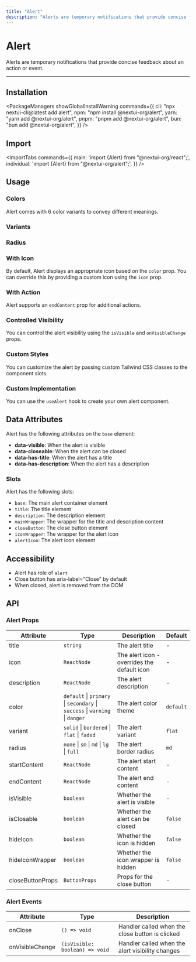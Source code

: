```yaml
---
title: "Alert"
description: "Alerts are temporary notifications that provide concise feedback about an action or event."
---
```



# Alert

Alerts are temporary notifications that provide concise feedback about an action or event.

<ComponentLinks component="alert" />

---

<CarbonAd />

## Installation

<PackageManagers
  showGlobalInstallWarning
  commands={{
    cli: "npx nextui-cli@latest add alert",
    npm: "npm install @nextui-org/alert",
    yarn: "yarn add @nextui-org/alert",
    pnpm: "pnpm add @nextui-org/alert",
    bun: "bun add @nextui-org/alert",
  }}
/>

## Import

<ImportTabs
  commands={{
    main: 'import {Alert} from "@nextui-org/react";',
    individual: 'import {Alert} from "@nextui-org/alert";',
  }}
/>

## Usage

<CodeDemo title="Usage" files={alertContent.usage} />

### Colors

Alert comes with 6 color variants to convey different meanings.

<CodeDemo title="Colors" files={alertContent.colors} />

### Variants

<CodeDemo title="Variants" files={alertContent.variants} />

### Radius

<CodeDemo title="Radius" files={alertContent.radius} />

### With Icon

By default, Alert displays an appropriate icon based on the `color` prop. You can override this by providing a custom icon using the `icon` prop.

### With Action

Alert supports an `endContent` prop for additional actions.

<CodeDemo title="With Action" files={alertContent.withAction} />

### Controlled Visibility

You can control the alert visibility using the `isVisible` and `onVisibleChange` props.

<CodeDemo title="Controlled" files={alertContent.controlled} />

### Custom Styles

You can customize the alert by passing custom Tailwind CSS classes to the component slots.

<CodeDemo title="Custom Styles" files={alertContent.customStyles} />

### Custom Implementation

You can use the `useAlert` hook to create your own alert component.

<CodeDemo showPreview={false} title="Custom Implementation" files={alertContent.customImpl} />

<Spacer y={4} />

## Data Attributes

Alert has the following attributes on the `base` element:

- **data-visible**: When the alert is visible
- **data-closeable**: When the alert can be closed
- **data-has-title**: When the alert has a title
- **data-has-description**: When the alert has a description

<Spacer y={4} />

### Slots

Alert has the following slots:

- `base`: The main alert container element
- `title`: The title element
- `description`: The description element
- `mainWrapper`: The wrapper for the title and description content
- `closeButton`: The close button element
- `iconWrapper`: The wrapper for the alert icon
- `alertIcon`: The alert icon element

## Accessibility

- Alert has role of `alert`
- Close button has aria-label="Close" by default
- When closed, alert is removed from the DOM

<Spacer y={4} />

## API

### Alert Props

| Attribute        | Type                                                                        | Description                                 | Default   |
| ---------------- | --------------------------------------------------------------------------- | ------------------------------------------- | --------- |
| title            | `string`                                                                    | The alert title                             | -         |
| icon             | `ReactNode`                                                                 | The alert icon - overrides the default icon | -         |
| description      | `ReactNode`                                                                 | The alert description                       | -         |
| color            | `default` \| `primary` \| `secondary` \| `success` \| `warning` \| `danger` | The alert color theme                       | `default` |
| variant          | `solid` \| `bordered` \| `flat` \| `faded`                                  | The alert variant                           | `flat`    |
| radius           | `none` \| `sm` \| `md` \| `lg` \| `full`                                    | The alert border radius                     | `md`      |
| startContent     | `ReactNode`                                                                 | The alert start content                     | -         |
| endContent       | `ReactNode`                                                                 | The alert end content                       | -         |
| isVisible        | `boolean`                                                                   | Whether the alert is visible                | -         |
| isClosable       | `boolean`                                                                   | Whether the alert can be closed             | `false`   |
| hideIcon         | `boolean`                                                                   | Whether the icon is hidden                  | `false`   |
| hideIconWrapper  | `boolean`                                                                   | Whether the icon wrapper is hidden          | `false`   |
| closeButtonProps | `ButtonProps`                                                               | Props for the close button                  | -         |

### Alert Events

| Attribute       | Type                           | Description                                      |
| --------------- | ------------------------------ | ------------------------------------------------ |
| onClose         | `() => void`                   | Handler called when the close button is clicked  |
| onVisibleChange | `(isVisible: boolean) => void` | Handler called when the alert visibility changes |
